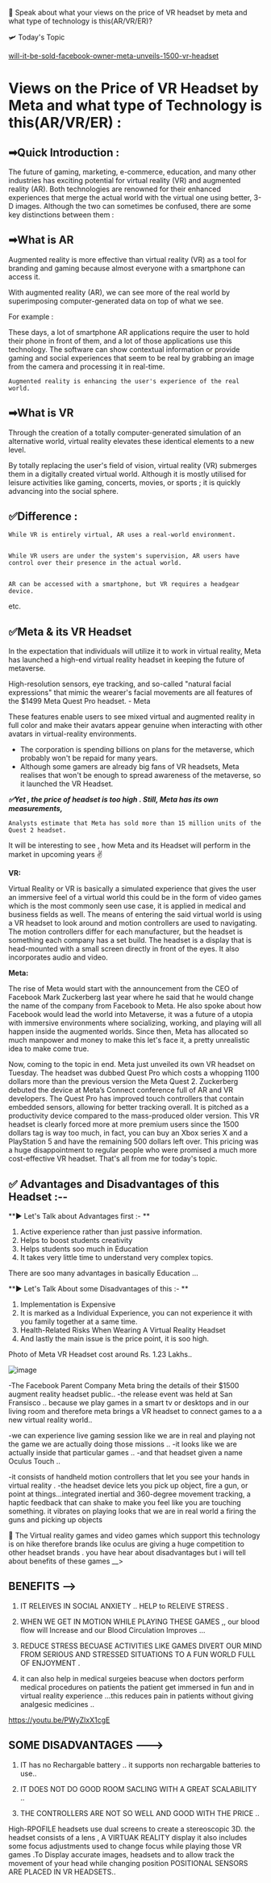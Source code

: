 📳 Speak about what your views on the price of VR headset by meta and what type of technology is this(AR/VR/ER)?

🛩️ Today's Topic

[will-it-be-sold-facebook-owner-meta-unveils-1500-vr-headset](https://thehitc.com/will-it-be-sold-facebook-owner-meta-unveils-1500-vr-headset%ef%bf%bc/)


# Views on the Price of VR Headset by Meta and what type of Technology is this(AR/VR/ER) :


## ➡Quick Introduction :

The future of gaming, marketing, e-commerce, education, and many other industries has exciting potential for virtual reality (VR) and augmented reality (AR). Both technologies are renowned for their enhanced experiences that merge the actual world with the virtual one using better, 3-D images. Although the two can sometimes be confused, there are some key distinctions between them :


## ➡What is AR
Augmented reality is more effective than virtual reality (VR) as a tool for branding and gaming because almost everyone with a smartphone can access it.

With augmented reality (AR), we can see more of the real world by superimposing computer-generated data on top of what we see. 

For example : 

These days, a lot of smartphone AR applications require the user to hold their phone in front of them, and a lot of those applications use this technology. The software can show contextual information or provide gaming and social experiences that seem to be real by grabbing an image from the camera and processing it in real-time.

    Augmented reality is enhancing the user's experience of the real world.


## ➡What is VR 
Through the creation of a totally computer-generated simulation of an alternative world, virtual reality elevates these identical elements to a new level.

By totally replacing the user's field of vision, virtual reality (VR) submerges them in a digitally created virtual world. Although it is mostly utilised for leisure activities like gaming, concerts, movies, or sports ; it is quickly advancing into the social sphere.

## ✅Difference : 

    While VR is entirely virtual, AR uses a real-world environment.


    While VR users are under the system's supervision, AR users have control over their presence in the actual world.


    AR can be accessed with a smartphone, but VR requires a headgear device.


etc.

## ✅Meta & its VR Headset


In the expectation that individuals will utilize it to work in virtual reality, Meta has launched a high-end virtual reality headset in keeping the future of metaverse.

High-resolution sensors, eye tracking, and so-called "natural facial expressions" that mimic the wearer's facial movements are all features of the $1499 Meta Quest Pro headset.  - Meta

These features enable users to see mixed virtual and augmented reality in full color and make their avatars appear genuine when interacting with other avatars in virtual-reality environments.

- The corporation is spending billions on plans for the metaverse, which probably won't be repaid for many years.
- Although some gamers are already big fans of VR headsets, Meta realises that won't be enough to spread awareness of the metaverse, so it launched the VR Headset.



***✅Yet , the price of headset is too high . Still, Meta has its own measurements,***

    Analysts estimate that Meta has sold more than 15 million units of the Quest 2 headset. 


It will be interesting to see , how Meta and its Headset will perform in the market in upcoming years ✌

**VR:**

Virtual Reality or VR is basically a simulated experience that gives the user an immersive feel of a virtual world this could be in the form of video games which is the most commonly seen use case, it is applied in medical and business fields as well. The means of entering the said virtual world is using a VR headset to look around and motion controllers are used to navigating. The motion controllers differ for each manufacturer, but the headset is something each company has a set build. The headset is a display that is head-mounted with a small screen directly in front of the eyes. It also incorporates audio and video.

**Meta:**

The rise of Meta would start with the announcement from the CEO of Facebook Mark Zuckerberg last year where he said that he would change the name of the company from Facebook to Meta. He also spoke about how Facebook would lead the world into Metaverse, it was a future of a utopia with immersive environments where socializing, working, and playing will all happen inside the augmented worlds. Since then, Meta has allocated so much manpower and money to make this let's face it, a pretty unrealistic idea to make come true.

Now, coming to the topic in end. Meta just unveiled its own VR headset on Tuesday. The headset was dubbed Quest Pro which costs a whopping 1100 dollars more than the previous version the Meta Quest 2. Zuckerberg debuted the device at Meta’s Connect conference full of AR and VR developers. The Quest Pro has improved touch controllers that contain embedded sensors, allowing for better tracking overall. It is pitched as a productivity device compared to the mass-produced older version. This VR headset is clearly forced more at more premium users since the 1500 dollars tag is way too much, in fact, you can buy an Xbox series X and a PlayStation 5 and have the remaining 500 dollars left over. This pricing was a huge disappointment to regular people who were promised a much more cost-effective VR headset. That's all from me for today's topic.

## ✅  Advantages and Disadvantages of this Headset :--

**▶️  Let's Talk about Advantages first :- **
1. Active experience rather than just passive information. 
2. Helps to boost students creativity
3. Helps students soo much in Education 
4. It takes very little time to understand very complex topics.

 There are soo many advantages in basically Education ...


**▶️ Let's Talk About some Disadvantages of this :- **
1. Implementation is Expensive 
2. It is marked as a Individual Experience, you can not experience it with you family together at a same time.
3. Health-Related Risks When Wearing A Virtual Reality Headset
4. And lastly the main issue is the price point, it is soo high. 

Photo of Meta VR Headset cost around Rs. 1.23 Lakhs..

![image](https://user-images.githubusercontent.com/103866475/195758869-b4675d40-97bb-4515-8a3b-4b41f07f80ae.png)


-The Facebook Parent Company Meta bring the details of their $1500 augment reality headset  public.. 
-the release event was held at San Fransisco .. because we play games in a smart tv  or desktops and in our living room  and  therefore meta brings a  VR headset to connect games to a a new virtual reality world..


-we can experience live gaming session like we are in real and playing not the game we are actually doing those missions ..
-it looks like we are actually inside that particular games ..
-and that headset given a name Oculus Touch ..

-it consists of handheld motion controllers that let you see your hands in virtual reality .
-the headset device  lets you pick up object, fire a gun, or point at things...integrated inertial and 360-degree movement tracking, a haptic feedback that can shake to make you feel like you are touching something. it vibrates on playing looks that we are in real world a firing the guns and picking up objects 
 
 🦧 
The Virtual reality  games and video games which support this technology is on hike therefore brands like oculus are giving a huge competition to other headset brands .
you have hear about disadvantages but i will tell about benefits of these games __> 

## BENEFITS -->

1) IT RELEIVES IN SOCIAL ANXIETY .. HELP to RELEIVE STRESS .

2) WHEN WE GET IN MOTION WHILE PLAYING THESE GAMES ,, our blood flow will Increase and our Blood Circulation Improves ...

3) REDUCE STRESS BECUASE ACTIVITIES LIKE GAMES DIVERT OUR MIND FROM SERIOUS AND STRESSED SITUATIONS TO A FUN WORLD FULL OF ENJOYMENT .

4) it can also help in medical surgeies beacuse when doctors perform medical procedures on patients the patient get immersed in fun and in virtual reality experience ...this reduces pain in patients without giving analgesic medicines ..

https://youtu.be/PWyZlxX1cgE

## SOME DISADVANTAGES ---> 

1) IT has no Rechargable battery .. it supports non rechargable batteries to use..

2) IT DOES NOT DO GOOD ROOM SACLING WITH A GREAT SCALABILITY ..

3) THE CONTROLLERS ARE NOT SO WELL AND GOOD WITH THE PRICE ..

High-RPOFILE  headsets use dual screens to create a stereoscopic 3D.  the headset consists of a lens ,  A VIRTUAK REALITY display it also includes some focus adjustments used to change focus while playing those VR games  .To Display accurate images, headsets and to allow track the movement of your head while changing position POSITIONAL SENSORS ARE PLACED IN VR HEADSETS.. 
 
